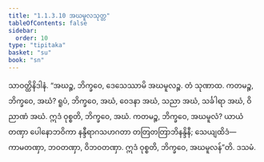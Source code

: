 ```yaml
---
title: "1.1.3.10 အဃမူလသုတ္တ"
tableOfContents: false
sidebar:
  order: 10
type: "tipitaka"
basket: "su"
book: "sn"
---
```



<DynamicBreadcrumb />

<Division number="31" book="sn" e="ch" v="18" p="284">

<Paragraph number="147" book="sn">
သာဝတ္ထိနိဒါနံ. “အဃဉ္စ, ဘိက္ခဝေ, ဒေသေဿာမိ အဃမူလဉ္စ. တံ သုဏာထ. ကတမဉ္စ, ဘိက္ခဝေ, အဃံ? ရူပံ, ဘိက္ခဝေ, အဃံ, ဝေဒနာ အဃံ, သညာ အဃံ, သင်္ခါရာ အဃံ, ဝိညာဏံ အဃံ. ဣဒံ ဝုစ္စတိ, ဘိက္ခဝေ, အဃံ. ကတမဉ္စ, ဘိက္ခဝေ, အဃမူလံ? ယာယံ တဏှာ ပေါနောဘဝိကာ နန္ဒီရာဂသဟဂတာ တတြတတြာဘိနန္ဒိနီ; သေယျထိဒံ—  ကာမတဏှာ, ဘဝတဏှာ, ဝိဘဝတဏှာ. ဣဒံ ဝုစ္စတိ, ဘိက္ခဝေ, အဃမူလန်”တိ.

</Paragraph>
</Division>

<Paragraph number="148" type="center" book="sn">
ဒသမံ.
</Paragraph>